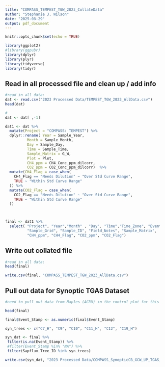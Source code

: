 ```yaml
---
title: "COMPASS_TEMPEST_TGW_2023_CollateData"
author: "Stephanie J. Wilson"
date: "2025-08-29"
output: pdf_document
---
```



```r
knitr::opts_chunk$set(echo = TRUE)

library(ggplot2)
#library(ggpubr)
library(dplyr)
library(plyr)
library(tidyverse)
library(tidyr)
```

## Read in all processed file and clean up / add info
```r
#read in all data: 
dat <- read.csv("2023 Processed Data/TEMPEST_TGW_2023_AllData.csv")
head(dat)

#
dat <- dat[ ,-1]

dat1 <- dat %>%
  mutate(Project = "COMPASS: TEMPEST") %>%
  dplyr::rename( Year = Sample_Year,
          Month = Sample_Month,
          Day = Sample_Day,
          Time = Sample_Time,
          Sample_Matrix = G_W,
          Plot = Plot, 
          CH4_ppm = CH4_Conc_ppm_dilcorr, 
          CO2_ppm = CO2_Conc_ppm_dilcorr)  %>%
  mutate(CH4_Flag = case_when(
    CH4_Flag == "Needs Dilution" ~ "Over Std Curve Range",
    TRUE ~ "Within Std Curve Range"  
  )) %>%
  mutate(CO2_Flag = case_when(
    CO2_Flag == "Needs Dilution" ~ "Over Std Curve Range",
    TRUE ~ "Within Std Curve Range"  
  ))
  


final <- dat1 %>%
  select( "Project", "Year","Month" , "Day", "Time","Time_Zone", "Event_Stamp", "Plot", "Sapflux_Tree_ID", 
          "Sample_Grid", "Sample_ID", "Field_Notes", "Sample_Matrix", 
          "CH4_ppm", "CH4_Flag", "CO2_ppm", "CO2_Flag")


```


## Write out collated file 
```r
#read in all data: 
head(final)

write.csv(final, "COMPASS_TEMPEST_TGW_2023_AllData.csv")

```

## Pull out data for Synoptic TGAS Dataset  
```r

#need to pull out data from Maples (ACRU) in the control plot for this

head(final)

final$Event_Stamp <- as.numeric(final$Event_Stamp)

syn_trees <- c("C7_H", "C9", "C10", "C11_H", "C12", "C19_H")

syn_dat <- final %>%
 filter(is.na(Event_Stamp)) %>%
 #filter(Event_Stamp %in% "NA") %>%
 filter(Sapflux_Tree_ID %in% syn_trees)

write.csv(syn_dat, "2023 Processed Data/COMPASS_SynopticCB_GCW_UP_TGAS_2023.csv")


```

